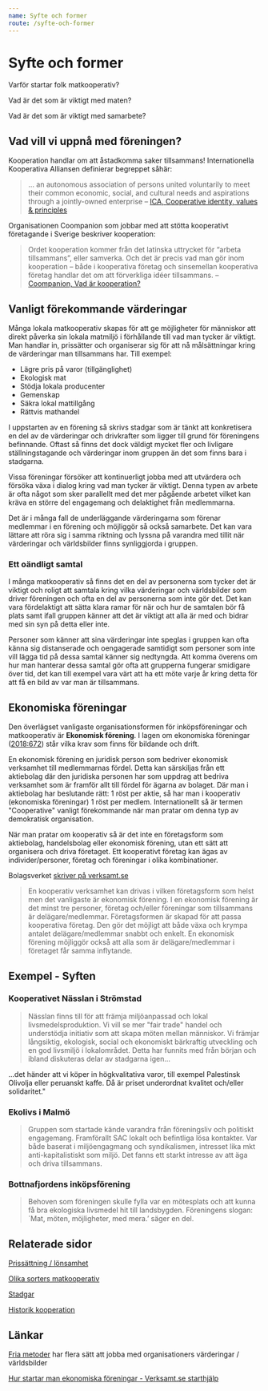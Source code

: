 ```yaml
---
name: Syfte och former
route: /syfte-och-former
---
```


# Syfte och former

Varför startar folk matkooperativ?

Vad är det som är viktigt med maten?

Vad är det som är viktigt med samarbete?

## Vad vill vi uppnå med föreningen?

Kooperation handlar om att åstadkomma saker tillsammans! Internationella Kooperativa Alliansen definierar begreppet såhär:

> … an autonomous association of persons united voluntarily to meet their common economic, social, and cultural needs and aspirations through a jointly-owned enterprise – [ICA, Cooperative identity, values & principles](https://www.ica.coop/en/cooperatives/cooperative-identity)

Organisationen Coompanion som jobbar med att stötta kooperativt företagande i Sverige beskriver kooperation:

> Ordet kooperation kommer från det latinska uttrycket för “arbeta tillsammans”, eller samverka. Och det är precis vad man gör inom kooperation – både i kooperativa företag och sinsemellan kooperativa företag handlar det om att förverkliga idéer tillsammans. – [Coompanion, Vad är kooperation?](https://www.ica.coop/en/cooperatives/cooperative-identity)

## Vanligt förekommande värderingar

Många lokala matkooperativ skapas för att ge möjligheter för människor att direkt påverka sin lokala matmiljö i förhållande till vad man tycker är viktigt. Man handlar in, prissätter och organiserar sig för att nå målsättningar kring de värderingar man tillsammans har. Till exempel:

- Lägre pris på varor (tillgänglighet)
- Ekologisk mat
- Stödja lokala producenter
- Gemenskap
- Säkra lokal mattillgång
- Rättvis mathandel

I uppstarten av en förening så skrivs stadgar som är tänkt att konkretisera en del av de värderingar och drivkrafter som ligger till grund för föreningens befinnande. Oftast så finns det dock väldigt mycket fler och livligare ställningstagande och värderingar inom gruppen än det som finns bara i stadgarna.

Vissa föreningar försöker att kontinuerligt jobba med att utvärdera och försöka växa i dialog kring vad man tycker är viktigt. Denna typen av arbete är ofta något som sker parallellt med det mer pågående arbetet vilket kan kräva en större del engagemang och delaktighet från medlemmarna.

Det är i många fall de underläggande värderingarna som förenar medlemmar i en förening och möjliggör så också samarbete. Det kan vara lättare att röra sig i samma riktning och lyssna på varandra med tillit när värderingar och världsbilder finns synliggjorda i gruppen.

### Ett oändligt samtal

I många matkooperativ så finns det en del av personerna som tycker det är viktigt och roligt att samtala kring vilka värderingar och världsbilder som driver föreningen och ofta en del av personerna som inte gör det. Det kan vara fördelaktigt att sätta klara ramar för när och hur de samtalen bör få plats samt ifall gruppen känner att det är viktigt att alla är med och bidrar med sin syn på detta eller inte.

Personer som känner att sina värderingar inte speglas i gruppen kan ofta känna sig distanserade och oengagerade samtidigt som personer som inte vill lägga tid på dessa samtal känner sig nedtyngda. Att komma överens om hur man hanterar dessa samtal gör ofta att grupperna fungerar smidigare över tid, det kan till exempel vara värt att ha ett möte varje år kring detta för att få en bild av var man är tillsammans.

## Ekonomiska föreningar

Den överlägset vanligaste organisationsformen för inköpsföreningar och matkooperativ är **Ekonomisk förening**. I lagen om ekonomiska föreningar ([2018:672](http://rkrattsbaser.gov.se/sfst?bet=2018:672)) står vilka krav som finns för bildande och drift.

En ekonomisk förening en juridisk person som bedriver ekonomisk verksamhet till medlemmarnas fördel. Detta kan särskiljas från ett aktiebolag där den juridiska personen har som uppdrag att bedriva verksamhet som är framför allt till fördel för ägarna av bolaget. Där man i aktiebolag har beslutande rätt: 1 röst per aktie, så har man i kooperativ (ekonomiska föreningar) 1 röst per medlem. Internationellt så är termen "Cooperative" vanligt förekommande när man pratar om denna typ av demokratisk organisation.

När man pratar om kooperativ så är det inte en företagsform som aktiebolag, handelsbolag eller ekonomisk förening, utan ett sätt att organisera och driva företaget. Ett kooperativt företag kan ägas av individer/personer, företag och föreningar i olika kombinationer.

Bolagsverket [skriver på verksamt.se](https://www.verksamt.se/fundera/starta-kooperativ)

> En kooperativ verksamhet kan drivas i vilken företagsform som helst men det vanligaste är ekonomisk förening. I en ekonomisk förening är det minst tre personer, företag och/eller
> föreningar som tillsammans är delägare/medlemmar. Företagsformen är
> skapad för att passa kooperativa företag. Den gör det möjligt att både
> växa och krympa antalet delägare/medlemmar snabbt och enkelt. En
> ekonomisk förening möjliggör också att alla som är delägare/medlemmar i
> företaget får samma inflytande.

## Exempel - Syften

### Kooperativet Nässlan i Strömstad

> Nässlan finns till för att främja miljöanpassad och lokal livsmedelsproduktion. Vi vill se mer "fair trade" handel och understödja initiativ som att skapa möten mellan människor. Vi främjar långsiktig, ekologisk, social och ekonomiskt bärkraftig utveckling och en god livsmiljö i lokalområdet. Detta har funnits med från början och ibland diskuteras delar av stadgarna igen...

...det händer att vi köper in högkvalitativa varor, till exempel Palestinsk Olivolja eller peruanskt kaffe. Då är priset underordnat kvalitet och/eller solidaritet."

### Ekolivs i Malmö

> Gruppen som startade kände varandra från föreningsliv och politiskt engagemang. Framförallt SAC lokalt och befintliga lösa kontakter. Var både baserat i miljöengagmang och syndikalismen, intresset lika mkt anti-kapitalistiskt som miljö. Det fanns ett starkt intresse av att äga och driva tillsammans.

### Bottnafjordens inköpsförening

> Behoven som föreningen skulle fylla var en mötesplats och att kunna få bra ekologiska livsmedel hit till landsbygden. Föreningens slogan: ´Mat, möten, möjligheter, med mera.’ säger en del.

## Relaterade sidor

[Prissättning / lönsamhet](Prissa%CC%88ttning%20lo%CC%88nsamhet%20ae89eda8605041028c40aff36f8ec70d.md)

[Olika sorters matkooperativ](Olika%20sorters%20matkooperativ%2060d6b9dc0b7f42319bcd6ac1de474350.md)

[Stadgar](Stadgar%20fbe210b59bbc4e8fad324cebaa030d51.md)

[Historik kooperation](Historik%20kooperation%2073494c195e0e476e8b66999ca1b9d597.md)

## Länkar

[Fria metoder](https://friametoder.se/) har flera sätt att jobba med organisationers värderingar / världsbilder

[Hur startar man ekonomiska föreningar - Verksamt.se starthjälp](https://www.verksamt.se/starta/valj-foretagsform/ekonomisk-forening)
